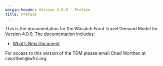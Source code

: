 ```yaml
---
margin-header: Version 4.0.0 - Preface
title: Preface
---
```


This is the documentation for the Wasatch Front Travel Demand Model for Version 4.0.0. The documentation includes:

 - [What's New Document](whats-new/v40-overview.qmd)

For access to this version of the TDM please email Chad Worthen at cworthen@wfrc.org.
